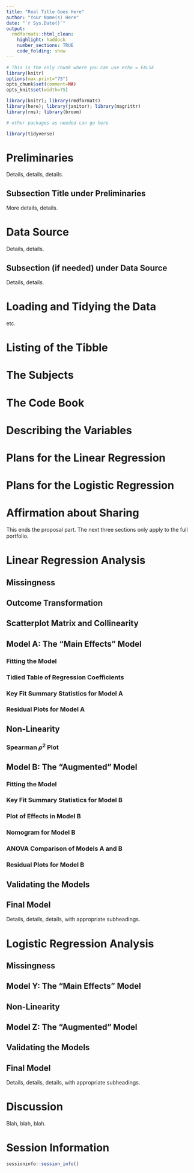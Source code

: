 ---
title: "Real Title Goes Here"
author: "Your Name(s) Here"
date: "`r Sys.Date()`"
output:
  rmdformats::html_clean:
    highlight: haddock
    number_sections: TRUE
    code_folding: show
---

```{r setup, echo = FALSE, cache=FALSE}
# This is the only chunk where you can use echo = FALSE
library(knitr)
options(max.print="75")
opts_chunk$set(comment=NA) 
opts_knit$set(width=75)
```

```{r packages, message = FALSE}
library(knitr); library(rmdformats)
library(here); library(janitor); library(magrittr)
library(rms); library(broom)

# other packages as needed can go here

library(tidyverse)
```

# Preliminaries {-}

Details, details, details.

## Subsection Title under Preliminaries {-}

More details, details.

# Data Source

Details, details.

## Subsection (if needed) under Data Source

Details, details.

# Loading and Tidying the Data

etc.

# Listing of the Tibble

# The Subjects

# The Code Book

# Describing the Variables

# Plans for the Linear Regression

# Plans for the Logistic Regression

# Affirmation about Sharing

This ends the proposal part. The next three sections only apply to the full portfolio.

# Linear Regression Analysis 

## Missingness

## Outcome Transformation

## Scatterplot Matrix and Collinearity

## Model A: The "Main Effects" Model

### Fitting the Model

### Tidied Table of Regression Coefficients

### Key Fit Summary Statistics for Model A

### Residual Plots for Model A

## Non-Linearity

### Spearman $\rho^2$ Plot

## Model B: The "Augmented" Model

### Fitting the Model

### Key Fit Summary Statistics for Model B

### Plot of Effects in Model B

### Nomogram for Model B

### ANOVA Comparison of Models A and B

### Residual Plots for Model B

## Validating the Models

## Final Model

Details, details, details, with appropriate subheadings.

# Logistic Regression Analysis

## Missingness

## Model Y: The "Main Effects" Model

## Non-Linearity

## Model Z: The "Augmented" Model

## Validating the Models

## Final Model

Details, details, details, with appropriate subheadings.

# Discussion

Blah, blah, blah.

# Session Information

```{r}
sessioninfo::session_info()
```
